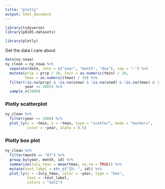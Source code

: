```yaml
---
title: "plotly"
output: html_document
---
```


```r
library(tidyverse)
library(p8105.datasets)

library(plotly)
```

Get the data I care about

```r
data(ny_noaa)
ny_clean = ny_noaa %>% 
  separate(date, into = c("year", "month", "day"), sep = "-") %>% 
  mutate(prcp = prcp / 10, tmin = as.numeric(tmin) / 10, 
         tmax = as.numeric(tmax) / 10) %>% 
  filter(!is.na(prcp) & !is.na(snow) & !is.na(snwd) & !is.na(tmax) & !is.na(tmin),
         year >= 2005) %>% 
  sample_n(3000)
```

### Plotly scatterplot

```r
ny_clean %>%
  filter(year >= 2008) %>% 
  plot_ly(x = ~tmin, y = ~tmax, type = "scatter", mode = "markers",
          color = ~year, alpha = 0.5)
```

### Plotly box plot

```r
ny_clean %>%
  filter(month == "07") %>% 
  group_by(year, month, id) %>% 
  summarize(July_tmax = mean(tmax, na.rm = TRUE)) %>% 
  mutate(text_label = str_c("ID: ", id)) %>%
  plot_ly(y = ~July_tmax, color = ~year, type = "box",
          text = ~text_label,
          colors = "Set2")
```